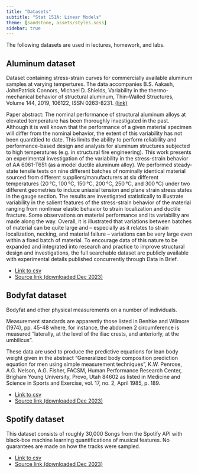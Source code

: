 ```yaml
---
title: "Datasets"
subtitle: "Stat 151A: Linear Models"
theme: [sandstone, assets/styles.scss]
sidebar: true
---
```


The following datasets are used in lectures, homework, and labs.

## Aluminum dataset

Dataset containing stress-strain curves for commercially available aluminum samples
at varying tempertures.  The data accompanies  B.S. Aakash, JohnPatrick Connors, Michael D. Shields,
Variability in the thermo-mechanical behavior of structural aluminum,
Thin-Walled Structures,
Volume 144,
2019,
106122,
ISSN 0263-8231.
[(link)](https://www.sciencedirect.com/science/article/pii/S0263823118313831?via%3Dihub)

Paper abstract: The nominal performance of structural aluminum alloys at elevated temperature has been thoroughly investigated in the past. Although it is well known that the performance of a given material specimen will differ from the nominal behavior, the extent of this variability has not been quantitied to date. This limits the ability to perform reliability and performance-based design and analysis for aluminum structures subjected to high temperatures (e.g. in structural fire engineering). This work presents an experimental investigation of the variability in the stress-strain behavior of AA 6061-T651 (as a model ductile aluminum alloy). We performed steady-state tensile tests on nine different batches of nominally identical material sourced from different suppliers/manufacturers at six different temperatures (20 °C, 100 °C, 150 °C, 200 °C, 250 °C, and 300 °C) under two different geometries to induce uniaxial tension and plane strain stress states in the gauge section. The results are investigated statistically to illustrate variability in the salient features of the stress-strain behavior of the material ranging from nonlinear elastic behavior to strain localization and ductile fracture. Some observations on material performance and its variability are made along the way. Overall, it is illustrated that variations between batches of material can be quite large and – especially as it relates to strain localization, necking, and material failure – variations can be very large even within a fixed batch of material. To encourage data of this nature to be expanded and integrated into research and practice to improve structural design and investigations, the full searchable dataset are publicly available with experimental details published concurrently through Data in Brief.



- [Link to csv](aluminum_dataset.csv)
- [Source link (downloaded Dec 2023)](https://data.mendeley.com/datasets/rd6jm9tyb6/2)


## Bodyfat dataset

Bodyfat and other physical measurements on a number of individuals.

Measurement standards are apparently those listed in Benhke and Wilmore (1974),
pp. 45-48 where, for instance, the abdomen 2 circumference is measured
"laterally, at the level of the iliac crests, and anteriorly, at the
umbilicus".

These data are used to produce the predictive equations for lean body weight
given in the abstract "Generalized body composition prediction equation for men
using simple measurement techniques", K.W. Penrose, A.G. Nelson, A.G. Fisher,
FACSM, Human Performance Research Center, Brigham Young University, Provo, Utah
84602 as listed in Medicine and Science in Sports and Exercise, vol. 17, no. 2,
April 1985, p. 189. 


- [Link to csv](bodyfat.csv)
- [Source link (downloaded Dec 2023)](https://www.kaggle.com/datasets/fedesoriano/body-fat-prediction-dataset)


## Spotify dataset

This dataset consists of roughly 30,000 Songs from the Spotify API with black-box machine learning
quantifications of musical features.  No guarantees are made on how the tracks were
sampled.

- [Link to csv](spotify_songs.csv)
- [Source link (downloaded Dec 2023)](https://www.kaggle.com/datasets/joebeachcapital/30000-spotify-songs)
